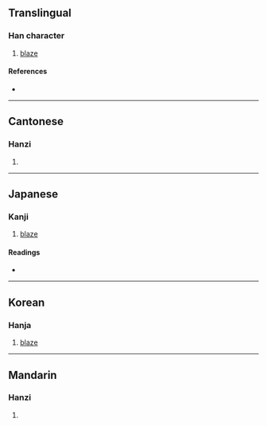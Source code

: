 {{character info/new}}
==Translingual==

===Han character===
{{Han char|rn=86|rad=火|as=11|sn=15|four=91891|canj=FMWF|ids=⿰火票}}

# [[blaze]]

====References====
* {{Han ref|kx=0680.130|dkj=19325|dj=1091.190|hdz=32228.100|uh=719B|ud=29083|bh=E664|bd=58980}}

----

==Cantonese==

===Hanzi===
{{yue-hanzi|jyut=|y=biu1}}

# {{defn|lang=yue|sort=火11}}

----

==Japanese==

===Kanji===
{{ja-kanji|grade=|rs=火11}}

# [[blaze]]

====Readings====
* {{ja-readings|on=[[ひょう]] (hyō)|kun=}}

----

==Korean==

===Hanja===
{{ko-hanja|hangeul=표|eumhun=|rv=pyo|mr=p'yo|y=phyo}}

# [[blaze]]

----

==Mandarin==

===Hanzi===
{{cmn-hanzi|pin=[[biāo]] ([[biao1]])|wg=piao<sup>1</sup>}}

# {{defn|lang=cmn|sort=火11}}